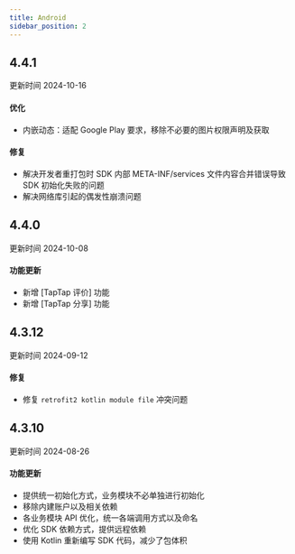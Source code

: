 ```yaml
---
title: Android
sidebar_position: 2
---
```


<h2> 4.4.1 </h2>

更新时间 2024-10-16

<h4> 优化 </h4>

- 内嵌动态：适配 Google Play 要求，移除不必要的图片权限声明及获取

<h4> 修复 </h4>

- 解决开发者重打包时 SDK 内部 META-INF/services 文件内容合并错误导致 SDK 初始化失败的问题
- 解决网络库引起的偶发性崩溃问题

<h2> 4.4.0 </h2>

更新时间 2024-10-08

<h4> 功能更新 </h4>

- 新增 [TapTap 评价] 功能
- 新增 [TapTap 分享] 功能

<h2> 4.3.12 </h2>

更新时间 2024-09-12

<h4> 修复 </h4>

- 修复 `retrofit2 kotlin module file` 冲突问题


<h2> 4.3.10 </h2>

更新时间 2024-08-26

<h4> 功能更新 </h4>

- 提供统一初始化方式，业务模块不必单独进行初始化
- 移除内建账户以及相关依赖
- 各业务模块 API 优化，统一各端调用方式以及命名
- 优化 SDK 依赖方式，提供远程依赖
- 使用 Kotlin 重新编写 SDK 代码，减少了包体积


